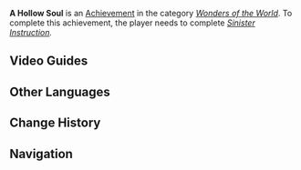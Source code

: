 {{Achievement Infobox
|title        = 
|id           = 81113
|order id     = 1109
|category     = Wonders of the World
|description  = Find [[Washizu]]'s lost possessions.
|requirements = Complete ''[[Sinister Instruction]].''
|primogems    = 5
|tracking     = 
|hidden       = 1
|topic        = 
|type         = Quest
}}
'''A Hollow Soul''' is an [[Achievement]] in the category ''[[Wonders of the World]]''. To complete this achievement, the player needs to complete ''[[Sinister Instruction]].''
<!--
==Trivia==
-->
==Video Guides==
{{EVT
|video1   = https://youtu.be/dwraugsxzJ8
|caption1 = "A Hollow Soul" Achievement Guide
}}

==Other Languages==
{{Other Languages
|en      = A Hollow Soul
|zhs     = 无灵魂处的灵魂
|zhs_rm  = Wúlíng Húnchǔ De Línghún
|zht     = 無靈魂處的靈魂
|zht_rm  = Wúlíng Húnchǔ De Línghún
|zh_tl   = 
|ja      = 魂のない魂
|ja_rm   = Tamashii no Nai Tamashii
|ja_tl   = A Soul Without Soul
|ko      = 텅 빈 영혼
|ko_rm   = 
|ko_tl   = 
|es      = Un alma vacía
|es_tl   = A Hollow Soul
|fr      = L'âme sans âme
|fr_tl   = The Soul Without Soul
|ru      = Пустая душа
|ru_tl   = 
|th      = วิญญาณในที่ไร้วิญญาณ
|th_rm   = 
|th_tl   = 
|vi      = Linh hồn tại nơi không có linh hồn
|vi_tl   = 
|de      = Eine leere Seele
|de_tl   = A Hollow Soul
|id      = Jiwa yang Hampa
|id_tl   = A Hollow Soul
|pt      = Uma Alma Vazia
|pt_tl   = 
}}

==Change History==
{{Change History|2.0}}
<!--
==References==
{{Reflist}}
-->
==Navigation==
{{Achievement Navbox|Wonders of the World|Quest}}